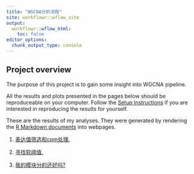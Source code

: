 ```yaml
---
title: "WGCNA分析流程"
site: workflowr::wflow_site
output:
  workflowr::wflow_html:
    toc: false
editor_options:
  chunk_output_type: console
---
```


## Project overview

The purpose of this project is to gain some insight into WGCNA pipeline.

All the results and plots presented in the pages below should be
reproduceable on your computer. Follow the
[Setup Instructions](setup.html) if you are interested in reproducing
the results for yourself.

These are the results of my analyses. They were generated by rendering
the [R Markdown documents](https://github.com/xiayh17/wgcna-workflow/tree/master/analysis)
into webpages.

1. [表达值筛选和cpm处理.](FilterAndCpm-analysis.html) 

2. [寻找软阈值.](FindPower.html)

3. [我的模块分的还好吗?](ModuleOK.html)
